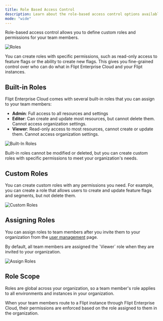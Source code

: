 ```yaml
---
title: Role Based Access Control
description: Learn about the role-based access control options available with Flipt Enterprise Cloud
mode: "wide"
---
```


Role-based access control allows you to define custom roles and permissions for your team members.

![Roles](/images/cloud/features/roles.png)

You can create roles with specific permissions, such as read-only access to feature flags or the ability to create new flags. This gives you fine-grained control over who can do what in Flipt Enterprise Cloud and your Flipt instances.

## Built-in Roles

Flipt Enterprise Cloud comes with several built-in roles that you can assign to your team members:

- **Admin**: Full access to all resources and settings
- **Editor**: Can create and update most resources, but cannot delete them. Cannot access organization settings.
- **Viewer**: Read-only access to most resources, cannot create or update them. Cannot access organization settings.

![Built-In Roles](/images/cloud/features/roles-built-in.png)

Built-in roles cannot be modified or deleted, but you can create custom roles with specific permissions to meet your organization's needs.

## Custom Roles

You can create custom roles with any permissions you need. For example, you can create a role that allows users to create and update feature flags and segments, but not delete them.

![Custom Roles](/images/cloud/features/roles-custom.png)

## Assigning Roles

You can assign roles to team members after you invite them to your organization from the [user management](/cloud/features/user-management) page.

<Note>
  By default, all team members are assigned the `Viewer` role when they are
  invited to your organization.
</Note>

![Assign Roles](/images/cloud/features/roles-assign.png)

## Role Scope

Roles are global across your organization, so a team member's role applies to all environments and instances in your organization.

When your team members route to a Flipt instance through Flipt Enterprise Cloud, their permissions are enforced based on the role assigned to them in the organization.
